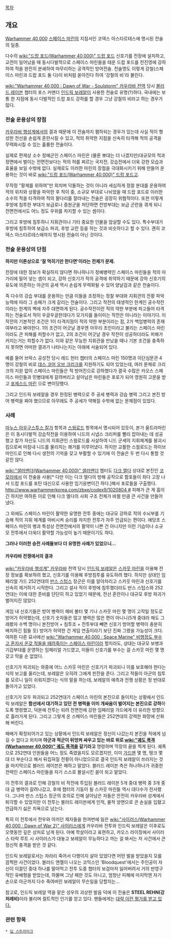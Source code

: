{{{+1 '''Steel Rain'''}}}

[[목차]]

== 개요 ==
[[Warhammer 40,000]] [[스페이스 마린]]의 지침서인 코덱스 아스타르테스에 명시된 전술의 일종.

다수의 [[wiki:"드랍 포드(Warhammer 40,000)" 드랍 포드]] 신호기를 전장에 설치하고, 교전이 일어났을 때 동시다발적으로 스페이스 마린들을 태운 드랍 포드를 전진영에 강하하여 적을 완전히 분쇄하여 마무리하는 공격적인 방어전술. 전술명도 이렇게 강철(스페이스 마린과 드랍 포드 둘 다)이 비처럼 쏟아진다 하여 '강철의 비'라 불린다.

[[wiki:"Warhammer 40,000 : Dawn of War - Soulstorm" 카우라바 전역]] 당시 [[블러드 레이븐]] 챕터의 포스 커맨더 [[인드릭 보레알]]이 사용한 전술로 유명(?)하다. 국내에는 보통 한 지점에 동시 다발적인 드랍 포드 강하를 할 경우 그냥 강철의 비라고 하는 경우가 많다.

=== 전술 운용상의 장점 ===
[[카우라바 행성계]]에서의 결과 때문에 이 전술까지 폄하되는 경우가 있는데 사실 적이 형성한 전선을 손쉽게 혼란시킬 수 있고, 적의 취약한 지점을 신속히 타격해 적의 공격을 무력화시킬 수 있는 훌륭한 전술이다.

실제로 편제상 소수 정예군인 스페이스 마린은 (물론 뽀대는 더 나겠지만)대규모의 적과 정면에서 벌이는 전면전보다는 적의 허를 찌르는 국지전, 강습전에서 더욱 강한 모습과 효율을 보일 수밖에 없다. 실제로도 이러한 마린의 장점을 극대화시키기 위해 만들어 운용하는 것이 바로 [[wiki:"드랍 포드(Warhammer 40,000)" 드랍 포드]]고.

무작정 "황제를 위하여"만 외치며 닥돌하는 것이 아니라 세심하게 정찰 분대를 운용하여 적의 위치와 상황을 파악한 후 적이 중, 소규모 부대로 나뉘었을 때 드랍 포드로 이러한 소수의 적을 타격하여 적의 팔다리를 잘라내는 전술은 굉장히 위협적이다. 또한 이렇게 후방에 침투한 부대가 보급로나 증원군을 처단하면 전방부대는 보급 곤란을 겪게 되니 전면전에서도 어느 정도 우위를 차지할 수 있는 셈이다.

그리고 후방에 침투하니 지휘관이나 기타 중요한 인물을 암살할 수도 있다. 특수부대가 후방에 침투하여 보급소 파괴, 후방 교란 등을 하는 것과 비슷하다고 할 수 있다. 괜히 코덱스 아스타르테스에까지 명시된 전술이 아닌 것이다.

=== 전술 운용상의 단점 ===
'''하지만 이론상으로 '잘 먹히기만 한다면'이라는 전제가 문제.'''

전장에 대한 정보가 확실하지 않다면 하나하나가 정예병력인 스페이스 마린들을 적의 아가리에 밀어 넣는 셈이 되고, 강하 신호기가 적의 공격에 취약하기 때문에 강하 신호기의 유도에 의존하는 아군의 공세 역시 손쉽게 무력화될 수 있어 양날검과 같은 전술이다.

즉 다수의 강습 부대를 운용하는 만큼 이들을 조정하는 정찰 부대와 지휘관의 전황 파악 능력에 따라 그 승패가 크게 갈리는 전술이다. 
그리고 작전의 태생적인 한계인 공수작전이라는 한계의 벽에 자주 대면하게 된다.
공수작전이란 적의 약한 부분에 파고들어 타격하는 전술로서 적이 우글우글한데다가 모가지를 들이미는 작전은 아니라는 이야기다.
이 작전의 기본적인 조건은 1이 타격지점이 적의 약한 부분이라는 점, 2가 백업병력의 존재여부라고 봐야한다.
1의 조건이 어긋날 경우엔 아무리 초인이라고 불리는 스페이스 마린이라도 큰 피해를 피할수가 없고, 2의 조건이 어긋날 경우 작전이 성공하더라도 피해가 커지는거는 피할수가 없다.
이와 같은 무능한 지휘관을 만났을 때나 기본 조건을 충족하지 못하면 어떠한 결과가 나타나는지는 아래에 서술되어 있다.

예를 들어 브락스 공성전 당시 레드 헌터 챕터의 스페이스 마린 150명과 이단심문관 4명이 강철의 비로 [[데스 코어 오브 크리크]]를 지원하기도 되어 있었는데, 여러 문제로 크리크의 지원 없이 스페이스 마린들은 적 방어진으로 강하했다가 결국 수많은 카오스 스페이스 마린들과 민병대에게 갈려버리고 살아남은 마린들은 포로가 되어 영원히 고문을 받고 [[포제스드 마린]] 으로 변이당했다.

그리고 인드릭 보레알을 경우 한정된 병력으로 주 공세 병력과 강습 병력 그리고 본진 방어 병력을 짜야 했으므로 아무래도 주 공세가 약해질 수밖에 없는 문제점이 있었다.

=== 사례 ===
[[마누스 아우구스투스 칼가]] 항목과 [[스웜로드]] 항목에서 명시되어 있듯이, 본가 울트라마린은 이 동시다발적 강습작전을 이용하여 니드의 시냅스 크리퍼를 빨리 잡아내는 데 성공했고 칼가 자신도 니드의 지휘관인 스웜로드를 사살하여 니드 군세의 지휘체계를 붕괴시킴으로써 마침내 니드를 물리치는 쾌거를 이루어냈다. 하지만 교활한 스웜로드는 하이브 마인드로 인해 다시 생전의 기억을 갖고 부활할 수 있기에 이 전술은 두 번 다시 통할 것 같진 않다.

[[wiki:"샐러맨더(Warhammer 40,000)" 샐러맨더]] 챕터도 [[다크 엘다]] 상대로 본진인 [[코모라]]에서 이 전술을 사용[* 다만 이는 다크 엘다의 방해 공작으로 함포들이 죄다 고장 나서 드랍 포드를 포탄 대신으로 사용한 임기응변이긴 하다.]해서 포로들을 구출했다. [[http://www.warhammerkorea.com/zbxe/codex9/1020804 #]] 피해가 큰 게 흠이긴 하지만 여하튼 이로 인해 다크 엘다의 사회 구조 전체가 바뀔 만큼 큰 사건을 만들어냈다.

그 외에도 스페이스 마린이 활약한 유명한 전투 중에는 대규모 강하로 적의 수뇌부를 기습해 적의 지휘 체계를 마비시켜 승리를 차지한 전투가 자주 언급되는 편이다. 애당초 스페이스 마린의 병과 특성상 전면전에서의 활약이 나쁜 건 아니지만 이런 기습이나 소규모 전투에서 더욱더 활약할 가능성이 높기 때문이기도 하다.

'''그러나 이러한 승전 사례들보다 더 유명한 사례가 있었으니…'''

==== 카우라바 전쟁에서의 결과 ====
[[wiki:"카우라바 행성계" 카우라바]] 전역 당시 [[인드릭 보레알]]은 [[스카웃 마린]]을 이용해 전장 정보를 확보하려 했고, 신호기를 이용해 후방침투를 유도하려 했다. 하지만 상대인 임페리얼 가드 252연대의 [[반스 스텁스]] 장군은 이를 알아차리고 스카웃 마린과 신호기를 신속히 제거하기 시작한다. 그리고 설사 적이 후방에 침투했더라도 반스 스텁스와 252연대는 이에 대한 준비를 단단히 하고 있었기 때문에, 전선 혼란이나 대규모 후방 파괴가 벌어지진 않았다.

게임 내 신호기들은 방어 병력이 헤비 볼터 몇 기나 스카웃 마린 몇 명이 고작일 정도로 방어가 허약했는데, 신호기 숫자들은 많고 병력은 많은 편이 아니니(5개 중대라 해도 그래봤자 수백 명이니 본진방어 + 침투조 + 전투부대 빼면 신호기 방어할 병력이 충분히 배치하긴 힘들 듯) 방어가 허약한 건 게임 연출이라기 보단 진짜 그랬을 가능성이 크다. 여하튼 다른 묘사에선 [[wiki:"Warhammer 40,000 : Space Marine" 비행정도 부수고 혼자서 온갖 적들을 때려죽이는 스페이스 마린]]이라 할지라도, 상대는 대규모 보병과 기갑부대를 운영하는 임페리얼 가드였고, 이들이 신호기를 부수는 걸 스카웃 마린 몇 명 갖고 막을 순 없었다. 

신호기가 파괴되는 와중에 어느 스카웃 마린은 신호기가 파괴되니 이를 보호해야 한다는 식의 보고를 올리는데, 보레알은 오히려 그에게 핀잔을 준다. 그리고 적들이 아군의 침투를 모르니 일이 쉬워지겠다는 식의 말을 하는데, 보레알의 예측과 전쟁 상황은 정 반대로 돌아가고 있었다.

신호기가 모두 파괴되고 252연대가 스페이스 마린의 본진으로 들이치는 상황에서 인드릭 보레알은 '''함선에서 대기하고 있던 전 병력을 이미 개싸움이 벌어지는 본진으로 강하'''하도록 명령했고, 덕분에 전투는 되려 전면전에 강한 임페리얼 가드에게 더 유리한 방향으로 흘러가게 된다. 그리고 그렇게 온 스페이스 마린들은 252연대의 강력한 화망에 산화해 버린다.

패배가 확정되어가고 있는 상황에서 인드릭 보레알은 정신이 나갔는지 본진을 적에게 넘길 수 없다고 외치며 '''아군과 적군이 뒤엉켜 싸우고 있는 바로 위로 [[wiki:"궤도 폭격(Warhammer 40,000)" 궤도 폭격]]을 갈기라고''' 명령하며 막장의 끝을 찍게 된다. 궤폭으로 252연대 인원들을 어느 정도 죽였을지도 모르겠지만, 이미 [[가드맨]] 몇 명, 탱크 몇 대 더 부순다고 해서 뒤집혀질 전황이 아니었으므로 결국 인드릭 보레알이 쓰러지는 것을 마지막으로 블러드 레이븐은 패하고 말았다. 블러드 레이븐 측은 하나하나가 귀중한 전력인 스페이스 마린들을 자기 스스로 몰살시킨 꼴이 되고 말았다.

이 전투의 결과로 인해 강철의 비 작전에 투입된 블러드 레이븐 5개 중대 병력 중 3개 중대 급 병력이 갈려나갔고, 후에 챕터의 기둥이 될 스카웃 마린들 역시 대다수가 전사했다. 그나마 반스 스텁스 장군의 호의로 인해 살아남은 자들은 안전히 카우라바 성계에서 퇴각할 수 있었지만 이 전투는 블러드 레이븐에게 인적, 물적 양면으로 큰 손실을 입혔고 언급하기 싫은 치욕으로 남는다.

특히 이 전투에서 전우와 아끼던 제자들을 한꺼번에 잃은 [[wiki:"사이러스(Warhammer 40,000 : Dawn of War 2)" 사이러스]]에게 카우라바 전투와 인드릭 보레알은 이후로도 오랫동안 깊은 상처로 남게 된다. 아예 학살이라고 표현하고, 카오스 라이징에서 사이러스 타락 루트 시 사이러스가 대놓고 보레알이 무능하다고 까는 걸 봐서는 저 사건에서 큰 정신적 충격을 받은 것 같다.

인드릭 보레알로서는 차라리 죽어서 다행이지 살아 있었다면 어떤 벌을 받았을지 모를 끔찍한 사건이었다. 블러드 엔젤이 나오는 코믹스인 'Bloodquest'에서는 주인공이 자신이 이끌던 중대 하나를 말아먹고 전투 도중 챕터의 보검마저 잃어버려서 거의 반영구적인 유배형을 받았는데, 하물며 그냥 패한 것도 아니고, 엄청난 피해에 마지막엔 자기 손으로 아군까지 다수 죽여버린 보레알이 무슨일을 당할지는...

참고로, 인드릭 보레알 역을 맡은 성우의 괴상한 발음 덕에 이 전술은 '''STEEL REHN(강처레비)'''이라 불리며 컬트적인 인기를 얻고 있다. 팬들에게는 [http://bbs2.ruliweb.daum.net/gaia/do/ruliweb/family/217/read?articleId=14968557&bbsId=G005&searchKey=userid&itemGroupId=&searchName=-%EB%A7%88%EC%9D%B4%EB%84%88%EC%8A%A4-&itemId=64&searchValue=41JtPz1zHz50&platformId=&pageIndex=1 대략 이런 평가를 받고 있다.]

=== 관련 항목 ===
 * [[딥 스트라이크]]
